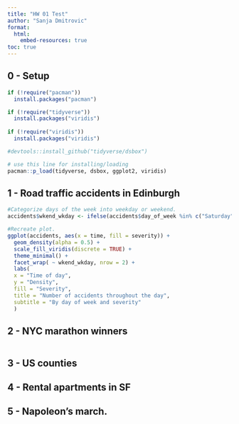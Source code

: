 ```yaml
---
title: "HW 01 Test"
author: "Sanja Dmitrovic"
format:
  html:
    embed-resources: true
toc: true
---
```


## 0 - Setup

```r
if (!require("pacman")) 
  install.packages("pacman")

if (!require("tidyverse")) 
  install.packages("viridis")
  
if (!require("viridis")) 
  install.packages("viridis")

#devtools::install_github("tidyverse/dsbox")

# use this line for installing/loading
pacman::p_load(tidyverse, dsbox, ggplot2, viridis) 

```

## 1 - Road traffic accidents in Edinburgh

```r

#Categorize days of the week into weekday or weekend.
accidents$wkend_wkday <- ifelse(accidents$day_of_week %in% c("Saturday", "Sunday"), "weekend", "weekday")

#Recreate plot.
ggplot(accidents, aes(x = time, fill = severity)) +
  geom_density(alpha = 0.5) + 
  scale_fill_viridis(discrete = TRUE) +
  theme_minimal() + 
  facet_wrap( ~ wkend_wkday, nrow = 2) +
  labs(
  x = "Time of day",
  y = "Density",
  fill = "Severity",
  title = "Number of accidents throughout the day",
  subtitle = "By day of week and severity"
  )

```

## 2 - NYC marathon winners

```r

```

## 3 - US counties


## 4 - Rental apartments in SF


## 5 - Napoleon’s march.

